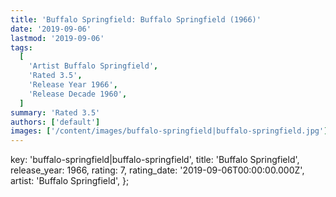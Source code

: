 ```yaml
---
title: 'Buffalo Springfield: Buffalo Springfield (1966)'
date: '2019-09-06'
lastmod: '2019-09-06'
tags:
  [
    'Artist Buffalo Springfield',
    'Rated 3.5',
    'Release Year 1966',
    'Release Decade 1960',
  ]
summary: 'Rated 3.5'
authors: ['default']
images: ['/content/images/buffalo-springfield|buffalo-springfield.jpg']
---
```


  key: 'buffalo-springfield|buffalo-springfield',
  title: 'Buffalo Springfield',
  release_year: 1966,
  rating: 7,
  rating_date: '2019-09-06T00:00:00.000Z',
  artist: 'Buffalo Springfield',
};

<MusicRating data={data} />
